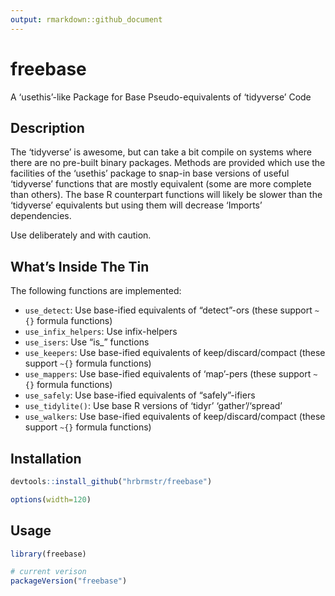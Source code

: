 ```yaml
---
output: rmarkdown::github_document
---
```


# freebase

A 'usethis'-like Package for Base Pseudo-equivalents of 'tidyverse' Code

## Description

The 'tidyverse' is awesome, but can take a bit compile on systems
where there are no pre-built binary packages. Methods are provided which use
the facilities of the 'usethis' package to snap-in base versions of useful
'tidyverse' functions that are mostly equivalent (some are more complete
than others). The base R counterpart functions will likely be slower than
the 'tidyverse' equivalents but using them will decrease 'Imports' 
dependencies. 

Use deliberately and with caution.
    
## What's Inside The Tin

The following functions are implemented:

- `use_detect`:	Use base-ified equivalents of "detect"-ors (these support `~{}` formula functions)
- `use_infix_helpers`:	Use infix-helpers
- `use_isers`:	Use "is_" functions
- `use_keepers`:	Use base-ified equivalents of keep/discard/compact (these support `~{}` formula functions)
- `use_mappers`:	Use base-ified equivalents of 'map'-pers (these support `~{}` formula functions)
- `use_safely`:	Use base-ified equivalents of "safely"-ifiers
- `use_tidylite()`:	Use base R versions of 'tidyr' 'gather'/'spread'
- `use_walkers`:	Use base-ified equivalents of keep/discard/compact (these support `~{}` formula functions)

## Installation

```r
devtools::install_github("hrbrmstr/freebase")
```

```r
options(width=120)
```

## Usage

```r
library(freebase)

# current verison
packageVersion("freebase")

```

